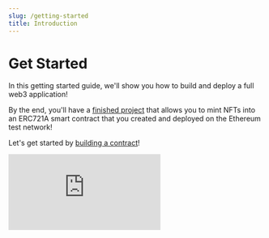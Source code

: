 ---
slug: /getting-started
title: Introduction
---


# Get Started

<div className="heroGrid">
  
  <div>
    <p>
In this getting started guide, we'll show you how to build and deploy a full web3 application!
</p>

By the end, you'll have a [finished project](https://replit.com/@thirdweb/getting-started) that allows
you to mint NFTs into an ERC721A smart contract that you created and deployed on the Ethereum test network!

Let's get started by [building a contract](/getting-started/creating-custom-contracts)!

</div>

<div className="heroGridImageContainer">
  <div className="iframe-container">
    <iframe
      onload="this.style.height=(this.contentWindow.document.body.scrollHeight+20)+'px';"
      src="https://www.youtube.com/embed/fzsz-b2JV9U"
      title="YouTube video player"
      frameborder="0"
      allow="accelerometer; autoplay; clipboard-write; encrypted-media; gyroscope; picture-in-picture"
      allowfullscreen
      className="responsive-iframe"
    />
  </div>
</div>

</div>

:::tip Looking to build on Solana?

<div className="row" style={{ marginBottom: 24 }}>
  <div className="col col--12" style={{ padding: 8, paddingBottom: 0 }}>
    <QuickstartCard
      name="Solana Quick Start"
      link="/solana/quickstart"
      image="/assets/languages/solana.png"
    />
  </div>
</div>

:::

## What You'll Learn

We'll walk you through the thirdweb workflow for building web3 apps looks like:

- Building your smart contracts with [ContractKit](/contractkit) or quickly
  deploying a [prebuilt contract](/pre-built-contracts).
- [Deploying](/deploy) contracts using the [CLI](/cli).
- Building an application using our [SDK](/sdk) and [UI Components](/ui-components).
- [Releasing](/release) versions of your contract for others to use.

### Prerequisites

We recommend you have the following tools installed before you begin:

- [Node.js and npm](https://docs.npmjs.com/downloading-and-installing-node-js-and-npm)
- [Yarn](https://classic.yarnpkg.com/en/docs/install/#mac-stable)
- [Git](https://git-scm.com/downloads)
